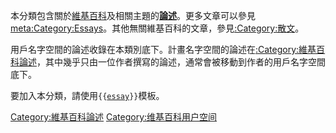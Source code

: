 {{Catnav|頁面分類|總類|維基百科站務|維基百科論述}}
{{Wikipedia category}}

本分類包含關於[[維基百科|維基百科]]及相關主題的'''[[Wikipedia:方針與指引|論述]]'''。更多文章可以參見[[meta:Category:Essays|meta:Category:Essays]]。其他無關維基百科的文章，參見[[:Category:散文|:Category:散文]]。

用戶名字空間的論述收錄在本類別底下。計畫名字空間的論述在[[:Category:維基百科論述|:Category:維基百科論述]]，其中幾乎只由一位作者撰寫的論述，通常會被移動到作者的用戶名字空間底下。

要加入本分類，請使用<tt>{{[[Template:Essay|essay]]}}</tt>模板。

{{Commons cat|User essays}}

{{categoryTOC}}

[[Category:維基百科論述|Category:維基百科論述]]
[[Category:维基百科用户空间|Category:维基百科用户空间]]
